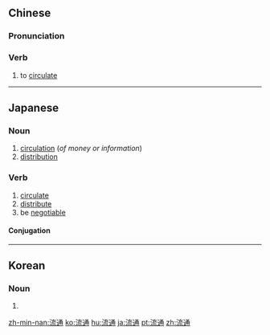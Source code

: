 ==Chinese==
{{zh-forms}}

===Pronunciation===
{{zh-pron
|m=liútōng
|c=lau4 tung1
|h=pfs=liù-thung
|mn=liû-thong
|ma=Zh-liútong.ogg
|cat=v
}}

===Verb===
{{zh-verb}}

# {{lb|zh|of currency, blood vessels, air, goods, etc.}} to [[circulate]]

{{zh-cat|Advanced}}

----

==Japanese==
{{ja-kanjitab|りゅう|つう|yomi=on}}

===Noun===
{{ja-noun|りゅうつう}}

# [[circulation]] (''of money or information'')
# [[distribution]]

===Verb===
{{ja-verb-suru|tr=intrans|りゅうつう}}

# [[circulate]]
# [[distribute]]
# be [[negotiable]]

====Conjugation====
{{ja-suru|りゅうつう}}
----
==Korean==
{{ko-hanjatab}}

===Noun===
{{ko-noun|hj|hangeul=유통}}

# {{hanja form of|유통|circulation}}

[[zh-min-nan:流通]]
[[ko:流通]]
[[hu:流通]]
[[ja:流通]]
[[pt:流通]]
[[zh:流通]]